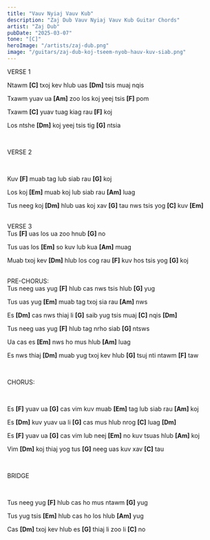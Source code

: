 ```yaml
---
title: "Vauv Nyiaj Vauv Kub"
description: "Zaj Dub Vauv Nyiaj Vauv Kub Guitar Chords"
artist: "Zaj Dub"
pubDate: "2025-03-07"
tone: "[C]"
heroImage: "/artists/zaj-dub.png"
image: "/guitars/zaj-dub-koj-tseem-nyob-hauv-kuv-siab.png"
---
```


VERSE 1

Ntawm <b>[C]</b> txoj kev hlub uas <b>[Dm]</b> tsis muaj nqis

Txawm yuav ua <b>[Am]</b> zoo los koj yeej tsis <b>[F]</b> pom

Txawm <b>[C]</b> yuav tuag kiag rau <b>[F]</b> koj

Los ntshe <b>[Dm]</b> koj yeej tsis tig <b>[G]</b> ntsia

<br />

VERSE 2

<br />

Kuv <b>[F]</b> muab tag lub siab rau <b>[G]</b> koj

Los koj <b>[Em]</b> muab koj lub siab rau <b>[Am]</b> luag

Tus neeg koj <b>[Dm]</b> hlub uas koj xav <b>[G]</b> tau nws tsis yog <b>[C]</b> kuv <b>[Em]</b>

<br />
VERSE 3
<br />
Tus <b>[F]</b> uas los ua zoo hnub <b>[G]</b> no

Tus uas los <b>[Em]</b> so kuv lub kua <b>[Am]</b> muag

Muab txoj kev <b>[Dm]</b> hlub los cog rau <b>[F]</b> kuv hos tsis yog <b>[G]</b> koj

<br />
PRE-CHORUS:
<br />
Tus neeg uas yug <b>[F]</b> hlub cas nws tsis hlub <b>[G]</b> yug

Tus uas yug <b>[Em]</b> muab tag txoj sia rau <b>[Am]</b> nws

Es <b>[Dm]</b> cas nws thiaj li <b>[G]</b> saib yug tsis muaj <b>[C]</b> nqis <b>[Dm]</b>

Tus neeg uas yug <b>[F]</b> hlub tag nrho siab <b>[G]</b> ntsws

Ua cas es <b>[Em]</b> nws ho mus hlub <b>[Am]</b> luag

Es nws thiaj <b>[Dm]</b> muab yug txoj kev hlub <b>[G]</b> tsuj nti ntawm <b>[F]</b> taw

<br />

CHORUS:

<br />

Es <b>[F]</b> yuav ua <b>[G]</b> cas vim kuv muab <b>[Em]</b> tag lub siab rau <b>[Am]</b> koj

Es <b>[Dm]</b> kuv yuav ua li <b>[G]</b> cas mus hlub nrog <b>[C]</b> luag <b>[Dm]</b>

Es <b>[F]</b> yuav ua <b>[G]</b> cas vim lub neej <b>[Em]</b> no kuv tsuas hlub <b>[Am]</b> koj

Vim <b>[Dm]</b> koj thiaj yog tus <b>[G]</b> neeg uas kuv xav <b>[C]</b> tau

<br />

BRIDGE

<br />

Tus neeg yug <b>[F]</b> hlub cas ho mus ntawm <b>[G]</b> yug

Tus yug tsis <b>[Em]</b> hlub cas ho los hlub <b>[Am]</b> yug

Cas <b>[Dm]</b> txoj kev hlub es <b>[G]</b> thiaj li zoo li <b>[C]</b> no
